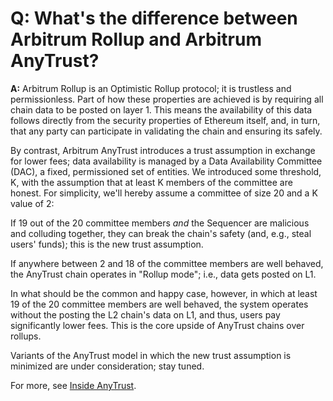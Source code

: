 # Q: What's the difference between Arbitrum Rollup and Arbitrum AnyTrust?

**A:** Arbitrum Rollup is an Optimistic Rollup protocol; it is trustless and permissionless. Part of how these properties are achieved is by requiring all chain data to be posted on layer 1. This means the availability of this data follows directly from the security properties of Ethereum itself, and, in turn, that any party can participate in validating the chain and ensuring its safely.

By contrast, Arbitrum AnyTrust introduces a trust assumption in exchange for lower fees; data availability is managed by a Data Availability Committee (DAC), a fixed, permissioned set of entities. We introduced some threshold, K, with the assumption that at least K members of the committee are honest. For simplicity, we'll hereby assume a committee of size 20 and a K value of 2:

If 19 out of the 20 committee members _and_ the Sequencer are malicious and colluding together, they can break the chain's safety (and, e.g., steal users' funds); this is the new trust assumption.

If anywhere between 2 and 18 of the committee members are well behaved, the AnyTrust chain operates in "Rollup mode"; i.e., data gets posted on L1.

In what should be the common and happy case, however, in which at least 19 of the 20 committee members are well behaved, the system operates without the posting the L2 chain's data on L1, and thus, users pay significantly lower fees. This is the core upside of AnyTrust chains over rollups.

Variants of the AnyTrust model in which the new trust assumption is minimized are under consideration; stay tuned.

For more, see [Inside AnyTrust](../inside-anytrust.mdx).
